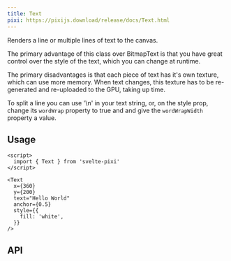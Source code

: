 ```yaml
---
title: Text
pixi: https://pixijs.download/release/docs/Text.html
---
```



Renders a line or multiple lines of text to the canvas.

The primary advantage of this class over BitmapText is that you have great control over the style of the text, which you can change at runtime.

The primary disadvantages is that each piece of text has it's own texture, which can use more memory. When text changes, this texture has to be re-generated and re-uploaded to the GPU, taking up time.

To split a line you can use '\n' in your text string, or, on the style prop, change its `wordWrap` property to true and and give the `wordWrapWidth` property a value.

## Usage

```svelte live
<script>
  import { Text } from 'svelte-pixi'
</script>

<Text
  x={360}
  y={200}
  text="Hello World"
  anchor={0.5}
  style={{
    fill: 'white',
  }}
/>
```

## API

<ComponentAPI component="Text.svelte" />
